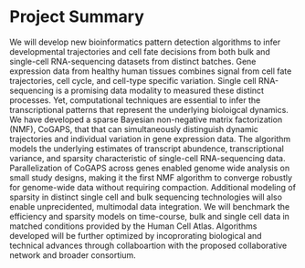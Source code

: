 # Project Summary

We will develop new bioinformatics pattern detection algorithms to infer developmental trajectories and cell fate decisions from both bulk and single-cell RNA-sequencing datasets from distinct batches. Gene expression data from healthy human tissues combines signal from cell fate trajectories, cell cycle, and cell-type specific variation. Single cell RNA-sequencing is a promising data modality to measured these distinct processes. Yet, computational techniques are essential to infer the transcriptional patterns that represent the underlying bioloigcal dynamics. We have developed a sparse Bayesian non-negative matrix factorization (NMF), CoGAPS, that that can simultaneously distinguish dynamic trajectories and individual variation in gene expression data. The algorithm models the underlying estimates of transcript abundence, transcriptional variance, and sparsity characteristic of single-cell RNA-sequencing data. Parallelization of CoGAPS across genes enabled genome wide analysis on small study designs, making it the first NMF algorithm to converge robustly for genome-wide data without requiring compaction. Additional modeling of sparsity in distinct single cell and bulk sequencing technologies will also enable unprecidented, multimodal data integration. We will benchmark the efficiency and sparsity models on time-course, bulk and single cell data in matched conditions provided by the Human Cell Atlas. Algorithms developed will be further optimized by incoprorating biological and technical advances through collaboartion with the proposed collaborative network and broader consortium. 
